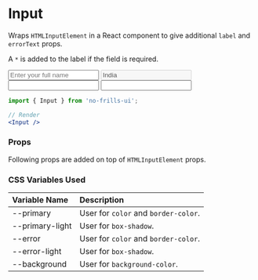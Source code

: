 
<Meta title='Components/Input' component={Input} />

# Input

Wraps `HTMLInputElement` in a React component to give additional `label` and `errorText` props.

A `*` is added to the label if the field is required.

<Preview>
    <form>
        <Input
            label='Name'
            type='text'
            minLength={4}
            placeholder='Enter your full name'
            required
        />
        <Input
            label='Country'
            type='text'
            value='India'
            disabled
        />
        <Input
            label='Email'
            type='email'
            required
        />
        <Input
            label='Website'
            type='url'
        />
    </form>
</Preview>

```jsx
import { Input } from 'no-frills-ui';

// Render
<Input />
```
### Props
Following props are added on top of `HTMLInputElement` props.
<Props of={Input} />

### CSS Variables Used

| Variable Name | Description |
| :- | :- |
| --primary | User for `color` and `border-color`. |
| --primary-light | User for `box-shadow`. |
| --error | User for `color` and `border-color`. |
| --error-light | User for `box-shadow`. |
| --background | User for `background-color`. |
